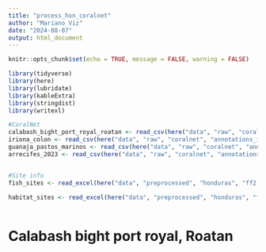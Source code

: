 ```yaml
---
title: "process_hon_coralnet"
author: "Mariano Viz"
date: "2024-08-07"
output: html_document
---
```


```r
knitr::opts_chunk$set(echo = TRUE, message = FALSE, warning = FALSE)

library(tidyverse)
library(here)
library(lubridate)
library(kableExtra)
library(stringdist)
library(writexl)

#CoralNet
calabash_bight_port_royal_roatan <- read_csv(here("data", "raw", "coralnet", "annotations_calabash_bight_port_royal_roatan.csv"))
iriona_colon <- read_csv(here("data", "raw", "coralnet", "annotations_iriona_colon.csv"))
guanaja_pastos_marinos <- read_csv(here("data", "raw", "coralnet", "annotations_rare_guanaja_pastos_marinos.csv"))
arrecifes_2023 <- read_csv(here("data", "raw", "coralnet", "annotations_rare_arrecifes_2023.csv"))


#Site info
fish_sites <- read_excel(here("data", "preprocessed", "honduras", "ff2.0", "hon_ff2.0_fish_sites_preprocessed.xlsx"))

habitat_sites <- read_excel(here("data", "preprocessed", "honduras", "ff2.0", "hon_ff2.0_habitat_sites_preprocessed.xlsx"))



```


# Calabash bight port royal, Roatan










